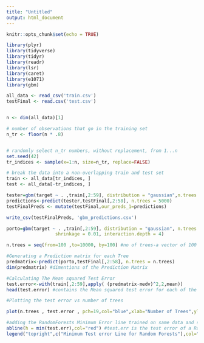---
title: "Untitled"
output: html_document
---

```{r setup, include=FALSE}
knitr::opts_chunk$set(echo = TRUE)

library(plyr)
library(tidyverse)
library(tidyr)
library(readr)
library(lsr)
library(caret)
library(e1071)
library(gbm)

all_data <- read_csv('train.csv')
testFinal <- read.csv('test.csv')



```


```{r divide into train and test}

n <- dim(all_data)[1]

# number of observations that go in the training set
n_tr <- floor(n * .8)


# randomly select n_tr numbers, without replacement, from 1...n
set.seed(42)
tr_indices <- sample(x=1:n, size=n_tr, replace=FALSE)

# break the data into a non-overlapping train and test set
train <- all_data[tr_indices, ]
test <- all_data[-tr_indices, ]

```

```{r}
tester=gbm(target ~ . ,train[,2:59], distribution = "gaussian",n.trees = 5000, shrinkage = 0.01, interaction.depth = 4, n.minobsinnode = 200, cv.folds = 5, n.cores = 1)
predictions<-predict(tester,testFinal[,2:58], n.trees = 5000)
testFinalPreds <- mutate(testFinal,our_preds_1=predictions)

write_csv(testFinalPreds, 'gbm_predictions.csv')


```

```{r}
porto=gbm(target ~ . ,train[,2:59], distribution = "gaussian", n.trees = 10000,
                  shrinkage = 0.01, interaction.depth = 4)

n.trees = seq(from=100 ,to=10000, by=100) #no of trees-a vector of 100 values 

#Generating a Prediction matrix for each Tree
predmatrix<-predict(porto,testFinal[,2:58], n.trees = n.trees)
dim(predmatrix) #dimentions of the Prediction Matrix

#Calculating The Mean squared Test Error
test.error<-with(train[,2:59],apply( (predmatrix-medv)^2,2,mean))
head(test.error) #contains the Mean squared test error for each of the 100 trees averaged

#Plotting the test error vs number of trees

plot(n.trees , test.error , pch=19,col="blue",xlab="Number of Trees",ylab="Test Error", main = "Perfomance of Boosting on Test Set")

#adding the RandomForests Minimum Error line trained on same data and similar parameters
abline(h = min(test.err),col="red") #test.err is the test error of a Random forest fitted on same data
legend("topright",c("Minimum Test error Line for Random Forests"),col="red",lty=1,lwd=1)

```

